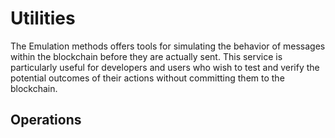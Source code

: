 

# Utilities <SwaggerLink tag={SWAGGER_TAGS.UTILITIES} />

The Emulation methods offers tools for simulating the behavior of messages within the blockchain before they are actually sent. This service is particularly useful for developers and users who wish to test and verify the potential outcomes of their actions without committing them to the blockchain.

## Operations

<SchemaLoader tag={SWAGGER_TAGS.UTILITIES} />
